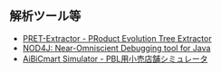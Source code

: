 ## 解析ツール等

  * [PRET-Extractor - PRoduct Evolution Tree Extractor](https://sel.ist.osaka-u.ac.jp/pret/)
  * [NOD4J: Near-Omniscient Debugging tool for Java](https://github.com/k-shimari/nod4j)
  * [AiBiCmart Simulator - PBL用小売店舗シミュレータ](https://github.com/AiBiC-Spiral/aibicmart-open)